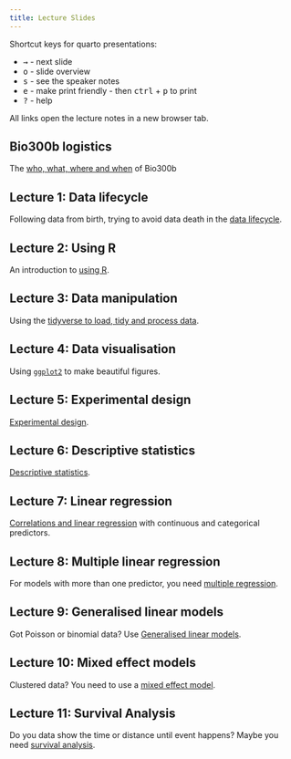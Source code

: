 ```yaml
---
title: Lecture Slides
---
```


Shortcut keys for quarto presentations:

- <kbd>→</kbd> - next slide
- <kbd>o</kbd> - slide overview
- <kbd>s</kbd> - see the speaker notes
- <kbd>e</kbd> - make print friendly - then <kbd>ctrl</kbd> + <kbd>p</kbd> to print
- <kbd>?</kbd> - help

All links open the lecture notes in a new browser tab.

## Bio300b logistics

The [who, what, where and when](bio300b_logistics.html){target="_blank"} of Bio300b

## Lecture 1: Data lifecycle

Following data from birth, trying to avoid data death in the [data lifecycle](lecture_1_data_lifecycle.html){target="_blank"}.

## Lecture 2: Using R

An introduction to [using R](lecture_2_using_r.html){target="_blank"}.


## Lecture 3: Data manipulation

Using the [tidyverse to load, tidy and process data](lecture_3_data_manipulation.html){target="_blank"}.


## Lecture 4: Data visualisation

Using [`ggplot2`](lecture_4_data_visualisation.html){target="_blank"} to make beautiful figures.

## Lecture 5: Experimental design

[Experimental design](lecture_5_experimental_design.html){target="_blank"}.

## Lecture 6: Descriptive statistics

[Descriptive statistics](lecture_6_descriptive.html){target="_blank"}.

## Lecture 7: Linear regression

[Correlations and linear regression](lecture_7_linear_regression1.html){target="_blank"} with continuous and categorical predictors.

## Lecture 8: Multiple linear regression

For models with more than one predictor, you need [multiple regression](lecture_8_multiple_regression.html){target="_blank"}.

## Lecture 9: Generalised linear models

Got Poisson or binomial data? Use [Generalised linear models](lecture_9_generalised_linear_models.html){target="_blank"}.

## Lecture 10: Mixed effect models

Clustered data? You need to use a [mixed effect model](lecture_10_mixed_effect_models.html){target="_blank"}.

## Lecture 11: Survival Analysis

Do you data show the time or distance until event happens? Maybe you need [survival analysis](lecture_11_survival_summary.html){target="_blank"}.



